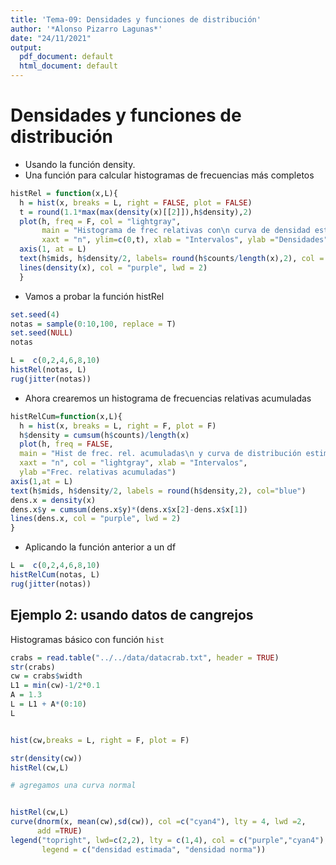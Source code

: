```yaml
---
title: 'Tema-09: Densidades y funciones de distribución'
author: '*Alonso Pizarro Lagunas*'
date: "24/11/2021"
output:
  pdf_document: default
  html_document: default
---
```


# Densidades y funciones de distribución

- Usando la función density.
- Una función para calcular histogramas de frecuencias más completos


```r

histRel = function(x,L){
  h = hist(x, breaks = L, right = FALSE, plot = FALSE)
  t = round(1.1*max(max(density(x)[[2]]),h$density),2)
  plot(h, freq = F, col = "lightgray",
       main = "Histograma de frec relativas con\n curva de densidad estimada",
       xaxt = "n", ylim=c(0,t), xlab = "Intervalos", ylab ="Densidades")
  axis(1, at = L)
  text(h$mids, h$density/2, labels= round(h$counts/length(x),2), col = "blue")
  lines(density(x), col = "purple", lwd = 2) 
  }
```

- Vamos a probar la función histRel


```r
set.seed(4)
notas = sample(0:10,100, replace = T)
set.seed(NULL)
notas
```

```r
L =  c(0,2,4,6,8,10)
histRel(notas, L)
rug(jitter(notas))

```



- Ahora crearemos un histograma de frecuencias relativas acumuladas


```r

histRelCum=function(x,L){
  h = hist(x, breaks = L, right = F, plot = F)
  h$density = cumsum(h$counts)/length(x)
  plot(h, freq = FALSE,
  main = "Hist de frec. rel. acumuladas\n y curva de distribución estimada",
  xaxt = "n", col = "lightgray", xlab = "Intervalos",
  ylab ="Frec. relativas acumuladas")
axis(1,at = L)
text(h$mids, h$density/2, labels = round(h$density,2), col="blue")
dens.x = density(x)
dens.x$y = cumsum(dens.x$y)*(dens.x$x[2]-dens.x$x[1])
lines(dens.x, col = "purple", lwd = 2)
}

```


- Aplicando la función anterior a un df 
```r
L =  c(0,2,4,6,8,10)
histRelCum(notas, L)
rug(jitter(notas))
```



## Ejemplo 2: usando datos de cangrejos


Histogramas básico con función `hist` 

```r

crabs = read.table("../../data/datacrab.txt", header = TRUE)
str(crabs)
cw = crabs$width
L1 = min(cw)-1/2*0.1
A = 1.3
L = L1 + A*(0:10)
L


hist(cw,breaks = L, right = F, plot = F)

str(density(cw))
histRel(cw,L)

# agregamos una curva normal


histRel(cw,L)
curve(dnorm(x, mean(cw),sd(cw)), col =c("cyan4"), lty = 4, lwd =2,
      add =TRUE)
legend("topright", lwd=c(2,2), lty = c(1,4), col = c("purple","cyan4"),
       legend = c("densidad estimada", "densidad norma"))


```







